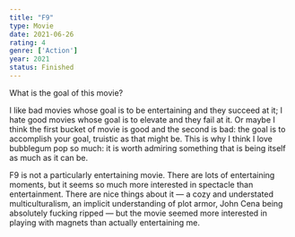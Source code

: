 ```yaml
---
title: "F9"
type: Movie
date: 2021-06-26
rating: 4
genre: ['Action']
year: 2021
status: Finished
---
```


What is the goal of this movie? 

I like bad movies whose goal is to be entertaining and they succeed at it; I hate good movies whose goal is to elevate and they fail at it. Or maybe I think the first bucket of movie is good and the second is bad: the goal is to accomplish your goal, truistic as that might be. This is why I think I love bubblegum pop so much: it is worth admiring something that is being itself as much as it can be.

F9 is not a particularly entertaining movie. There are lots of entertaining moments, but it seems so much more interested in spectacle than entertainment. There are nice things about it — a cozy and understated multiculturalism, an implicit understanding of plot armor, John Cena being absolutely fucking ripped — but the movie seemed more interested in playing with magnets than actually entertaining me.
